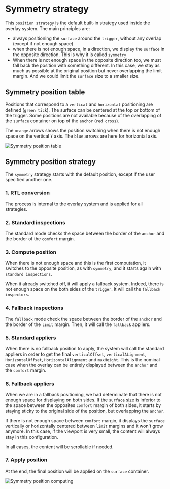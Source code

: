 
<Meta title="OVHcloud Component Development Kit/Overlay/Strategies/Symmetry" />

# Symmetry strategy

This `position strategy` is the default built-in strategy used inside the overlay system.
The main principles are:

- always positioning the `surface` around the `trigger`, without any overlap (except if not enough space)
- when there is not enough space, in a direction, we display the `surface` in the opposite direction.
This is why it is called `symmetry`
- When there is not enough space in the opposite direction too, we must fall back the position with something different.
In this case, we stay as much as possible at the original position but never overlapping the limit margin.
And we could limit the `surface` size to a smaller size.

## Symmetry position table

Positions that correspond to a `vertical` and `horizontal` positioning are defined (`green tick`). The surface can be centered at the top or bottom of the trigger.
Some positions are not available because of the overlapping of the `surface` container on top of the `anchor` (`red cross`).

The `orange` arrows shows the position switching when there is not enough space on the vertical `Y` axis.
The `blue` arrows are here for horizontal axis.

![Symmetry position table](cdk-images/cdk-overlay-symmetry-position-table.png)

## Symmetry position strategy

The `symmetry` strategy starts with the default position, except if the user specified another one.

### 1. RTL conversion

The process is internal to the overlay system and is applied for all strategies.

### 2. Standard inspections

The standard mode checks the space between the border of the `anchor` and the border of the `comfort` margin.

### 3. Compute position

When there is not enough space and this is the first computation,
it switches to the opposite position, as with `symmetry`, and it starts again with `standard inspections`.

When it already switched off, it will apply a fallback system.
Indeed, there is not enough space on the both sides of the `trigger`.
It will call the `fallback inspectors`.

### 4. Fallback inspections

The `fallback` mode check the space between the border of the `anchor` and the border of the `limit` margin.
Then, it will call the `fallback` appliers.

### 5. Standard appliers

When there is no fallback position to apply, the system will call the standard appliers in order to
get the final `verticalOffset`, `verticalALignment`, `HorizontalOffset`, `HorizontalAlignment` and `maxHeight`.
This is the nominal case when the overlay can be entirely displayed between the `anchor` and the `comfort` margin.

### 6. Fallback appliers

When we are in a fallback positioning, we had determinate that there is not enough space for displaying on both sides.
If the `surface` size is inferior to the space between the opposites `comfort` margin of both sides,
it starts by staying sticky to the original side of the position, but overlapping the `anchor`.

If there is not enough space between `comfort` margin, it displays the `surface` vertically
or horizontally centered between `limit` margins and it won't grow anymore.
In this case, if the viewport is very small, the content will always stay in this configuration.

In all cases, the content will be scrollable if needed.

### 7. Apply position

At the end, the final position will be applied on the `surface` container.

![Symmetry position computing](cdk-images/cdk-overlay-symmetry-position-computing.jpg)
